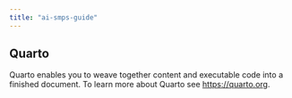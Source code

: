 ```yaml
---
title: "ai-smps-guide"
---
```


## Quarto

Quarto enables you to weave together content and executable code into a finished document. To learn more about Quarto see <https://quarto.org>.
